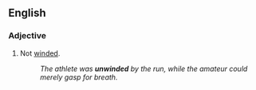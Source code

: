 ==English==

===Adjective===
{{en-adj}}

# Not [[winded]].
#:''The athlete was '''unwinded''' by the run, while the amateur could merely gasp for breath.''